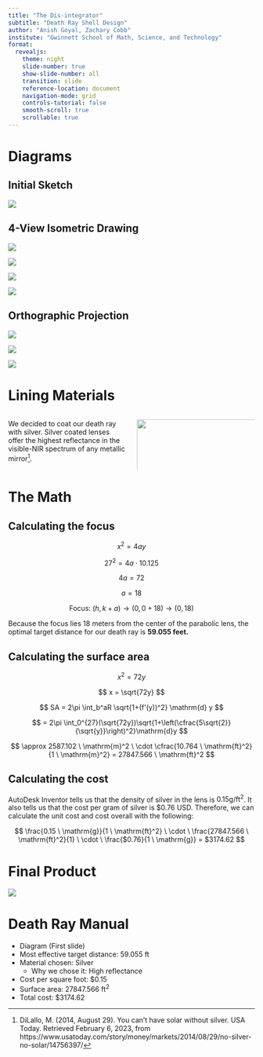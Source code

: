 ```yaml
---
title: "The Dis-integrator"
subtitle: "Death Ray Shell Design"
author: "Anish Goyal, Zachary Cobb"
institute: "Gwinnett School of Math, Science, and Technology"
format: 
  revealjs:
    theme: night
    slide-number: true
    show-slide-number: all
    transition: slide
    reference-location: document
    navigation-mode: grid
    controls-tutorial: false
    smooth-scroll: true
    scrollable: true
---
```


# Diagrams

## Initial Sketch

![](img/initialsketch.png)

## 4-View Isometric Drawing

![](img/iso.png)

![](img/iso2.png)

![](img/iso3.png)

![](img/iso4.png)

## Orthographic Projection

![](img/ortho.png)

![](img/ortho2.png)

![](img/ortho3.png)

# Lining Materials

::: columns
::: {.column width="50%"}
We decided to coat our death ray with silver. Silver coated lenses offer the highest reflectance in the visible-NIR spectrum of any metallic mirror[^1].
:::

::: {.column width="50%"}
![](img/silver.png){height="120%"}
:::
:::

[^1]: DiLallo, M. (2014, August 29). You can't have solar without silver. USA Today. Retrieved February 6, 2023, from https://www.usatoday.com/story/money/markets/2014/08/29/no-silver-no-solar/14756397/ 

# The Math

## Calculating the focus

$$x^2 = 4ay$$

$$
27^2 = 4a \cdot 10.125
$$

$$
4a=72
$$

$$
a=18
$$

$$
\text{Focus: } (h, k+a) \longrightarrow (0, 0+18) \longrightarrow (0, 18)
$$

Because the focus lies 18 meters from the center of the parabolic lens, the optimal target distance for our death ray is **59.055 feet.**

## Calculating the surface area

$$
x^2 = 72y
$$

$$
x = \sqrt{72y}
$$

$$
SA = 2\pi \int_b^aR \sqrt{1+(f'(y))^2} \mathrm{d} y
$$

$$
= 2\pi \int_0^{27}(\sqrt{72y})\sqrt{1+\left(\cfrac{5\sqrt{2}}{\sqrt{y}}\right)^2}\mathrm{d}y
$$

$$
\approx 2587.102 \ \mathrm{m}^2 \ \cdot \cfrac{10.764 \ \mathrm{ft}^2}{1 \ \mathrm{m}^2} = 27847.566 \ \mathrm{ft}^2
$$

## Calculating the cost

AutoDesk Inventor tells us that the density of silver in the lens is $0.15 \mathrm{g}/\mathrm{ft}^2$. It also tells us that the cost per gram of silver is \$0.76 USD. Therefore, we can calculate the unit cost and cost overall with the following:

$$
\frac{0.15 \ \mathrm{g}}{1 \ \mathrm{ft}^2} \ \cdot \ \frac{27847.566 \ \mathrm{ft}^2}{1} \ \cdot \ \frac{$0.76}{1 \ \mathrm{g}} = $3174.62
$$

# Final Product
![](img/perspective.png)

# Death Ray Manual
- Diagram (First slide)
- Most effective target distance: 59.055 ft
- Material chosen: Silver
  - Why we chose it: High reflectance 
- Cost per square foot: $0.15
- Surface area: 27847.566 $\mathrm{ft}^2$
- Total cost: $3174.62



